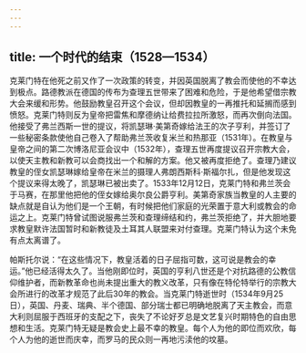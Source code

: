 ```yaml
---
---
---
```

title: 一个时代的结束（1528—1534）
---




克莱门特在他死之前又作了一次政策的转变，并因英国脱离了教会而使他的不幸达到极点。路德教派在德国的传布为查理五世带来了困难和危险，于是他希望借宗教大会来缓和形势。他鼓励教皇召开这个会议，但却因教皇的一再推托和延搁而感到愤怒。克莱门特则反为皇帝把雷焦和摩德纳让给费拉拉所激怒，而再次倒向法国。他接受了弗兰西斯一世的提议，将凯瑟琳·美第奇嫁给法王的次子亨利，并签订了一些秘密条款使他自己卷入了帮助弗兰茨收复米兰和热那亚（1531年）。在教皇与皇帝之间的第二次博洛尼亚会议中（1532年），查理五世再度提议召开宗教大会，以使天主教和新教可以会商找出一个和解的方案。他又被再度拒绝了。查理乃建议教皇的侄女凯瑟琳嫁给皇帝在米兰的摄理人弗朗西斯科·斯福尔扎，但是他发现这个提议来得太晚了，凯瑟琳已被出卖了。1533年12月12日，克莱门特和弗兰茨会于马赛，在那里他把他的侄女嫁给奥尔良公爵亨利。美第奇家族当教皇的人主要的缺点就是自认为他们是一个王朝，有时候把他们家庭的光荣置于意大利或教会的命运之上。克莱门特曾试图说服弗兰茨和查理缔结和约，弗兰茨拒绝了，并大胆地要求教皇默许法国暂时和新教徒及土耳其人联盟来对付查理。克莱门特认为这个未免有点太离谱了。

帕斯托尔说：“在这些情况下，教皇活着的日子屈指可数，这可说是教会的幸运。”他已经活得太久了。当他刚即位时，英国的亨利八世还是个对抗路德的公教信仰维护者，而新教革命也尚未提出重大的教义改革，只有像在特伦特举行的宗教大会所进行的改革才规范了此后30年的教会。当克莱门特逝世时（1534年9月25日），英国、丹麦、瑞典、半个德国、部分瑞士都已明确地脱离了天主教会，而意大利则屈服于西班牙的支配之下，丧失了不论好歹总是文艺复兴时期特色的自由思想和生活。克莱门特无疑是教会史上最不幸的教皇。每个人为他的即位而欢欣，每个人为他的逝世而庆幸，而罗马的民众则一再地污渎他的坟墓。